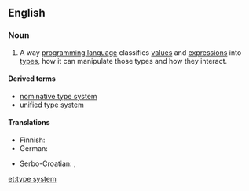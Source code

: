 ==English==

{{wikipedia}}

===Noun===
{{en-noun}}

# {{computing}} A way [[programming language]] classifies [[value]]s and [[expression]]s into [[data type|types]], how it can manipulate those types and how they interact.

====Derived terms====
* [[nominative type system]]
* [[unified type system]]

====Translations====
{{trans-top|type system of a programming language}}
* Finnish: {{t-|fi|tyyppijärjestelmä}}
* German: {{t-|de|Typsystem|n}}
{{trans-mid}}
* Serbo-Croatian: {{t-|sh|sustav tipova|m}}, {{t-|sh|sustav obilježja|m}}
{{trans-bottom}}

[[et:type system]]